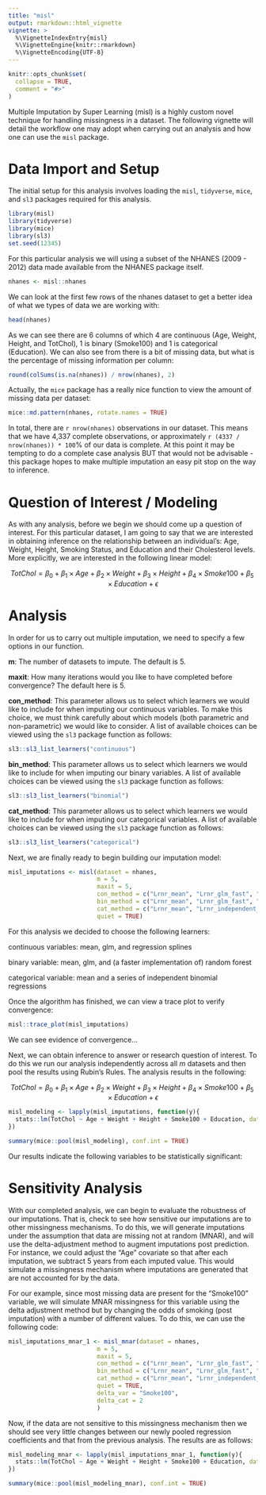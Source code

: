 ```yaml
---
title: "misl"
output: rmarkdown::html_vignette
vignette: >
  %\VignetteIndexEntry{misl}
  %\VignetteEngine{knitr::rmarkdown}
  %\VignetteEncoding{UTF-8}
---
```


```r
knitr::opts_chunk$set(
  collapse = TRUE,
  comment = "#>"
)
```

Multiple Imputation by Super Learning (misl) is a highly custom novel technique for handling missingness in a dataset. The following vignette will detail the workflow one may adopt when carrying out an analysis and how one can use the `misl` package.

# Data Import and Setup

The initial setup for this analysis involves loading the `misl`, `tidyverse`, `mice`, and `sl3` packages required for this analysis.

```r
library(misl)
library(tidyverse)
library(mice)
library(sl3)
set.seed(12345)
```

For this particular analysis we will using a subset of the NHANES (2009 - 2012) data made available from the NHANES package itself.

```r
nhanes <- misl::nhanes
```

We can look at the first few rows of the nhanes dataset to get a better idea of what we types of data we are working with:

```r
head(nhanes)
```

As we can see there are 6 columns of which 4 are continuous (Age, Weight, Height, and TotChol), 1 is binary  (Smoke100) and 1 is categorical (Education). We can also see from there is a bit of missing data, but what is the percentage of missing information per column:

```r
round(colSums(is.na(nhanes)) / nrow(nhanes), 2)
```

Actually, the `mice` package has a really nice function to view the amount of missing data per dataset:

```r
mice::md.pattern(nhanes, rotate.names = TRUE)
```

In total, there are `r nrow(nhanes)` observations in our dataset. This means that we have 4,337 complete observations, or approximately `r (4337 / nrow(nhanes)) * 100`% of our data is complete. At this point it may be tempting to do a complete case analysis BUT that would not be advisable - this package hopes to make multiple imputation an easy pit stop on the way to inference.

# Question of Interest / Modeling

As with any analysis, before we begin we should come up a question of interest. For this particular dataset, I am going to say that we are interested in obtaining inference on the relationship between an individual's: Age, Weight, Height, Smoking Status, and Education and their Cholesterol levels. More explicitly, we are interested in the following linear model:

$$TotChol = \beta_0 + \beta_1 \times Age + \beta_2 \times Weight + \beta_3 \times Height + \beta_4 \times Smoke100 + \beta_5 \times Education + \epsilon$$


# Analysis

In order for us to carry out multiple imputation, we need to specify a few options in our function.

__m__: The number of datasets to impute. The default is 5.

__maxit__: How many iterations would you like to have completed before convergence? The default here is 5.

__con_method__: This parameter allows us to select which learners we would like to include for when imputing our continuous variables. To make this choice, we must think carefully about which models (both parametric and non-parametric) we would like to consider. A list of available choices can be viewed using the `sl3` package function as follows:

```r
sl3::sl3_list_learners("continuous")
```

__bin_method__: This parameter allows us to select which learners we would like to include for when imputing our binary variables. A list of available choices can be viewed using the `sl3` package function as follows:

```r
sl3::sl3_list_learners("binomial")
```

__cat_method__: This parameter allows us to select which learners we would like to include for when imputing our categorical variables. A list of available choices can be viewed using the `sl3` package function as follows:

```r
sl3::sl3_list_learners("categorical")
```

Next, we are finally ready to begin building our imputation model:

```r
misl_imputations <- misl(dataset = nhanes,
                         m = 5, 
                         maxit = 5,
                         con_method = c("Lrnr_mean", "Lrnr_glm_fast", "Lrnr_earth"),
                         bin_method = c("Lrnr_mean", "Lrnr_glm_fast", "Lrnr_ranger"),
                         cat_method = c("Lrnr_mean", "Lrnr_independent_binomial"),
                         quiet = TRUE)
```

For this analysis we decided to choose the following learners:

continuous variables: mean, glm, and regression splines

binary variable: mean, glm, and (a faster implementation of) random forest

categorical variable: mean and a series of independent binomial regressions

Once the algorithm has finished, we can view a trace plot to verify convergence:

```r
misl::trace_plot(misl_imputations)
```

We can see evidence of convergence... 

Next, we can obtain inference to answer or research question of interest. To do this we run our analysis independently across all $m$ datasets and then pool the results using Rubin's Rules. The analysis results in the following:

$$TotChol = \beta_0 + \beta_1 \times Age + \beta_2 \times Weight + \beta_3 \times Height + \beta_4 \times Smoke100 + \beta_5 \times Education + \epsilon$$
```r
misl_modeling <- lapply(misl_imputations, function(y){
  stats::lm(TotChol ~ Age + Weight + Height + Smoke100 + Education, data = y$datasets)
})

summary(mice::pool(misl_modeling), conf.int = TRUE)
```

Our results indicate the following variables to be statistically significant:


# Sensitivity Analysis

With our completed analysis, we can begin to evaluate the robustness of our imputations. That is, check to see how sensitive our imputations are to other missingness mechanisms. To do this, we will generate imputations under the assumption that data are missing not at random (MNAR), and will use the delta-adjustment method to augment imputations post prediction. For instance, we could adjust the "Age" covariate so that after each imputation, we subtract 5 years from each imputed value. This would simulate a missingness mechanism where imputations are generated that are not accounted for by the data.

For our example, since most missing data are present for the "Smoke100" variable, we will simulate MNAR missingness for this variable using the delta adjustment method but by changing the odds of smoking (post imputation) with a number of different values. To do this, we can use the following code:

```r
misl_imputations_mnar_1 <- misl_mnar(dataset = nhanes,
                         m = 5, 
                         maxit = 5,
                         con_method = c("Lrnr_mean", "Lrnr_glm_fast", "Lrnr_earth"),
                         bin_method = c("Lrnr_mean", "Lrnr_glm_fast", "Lrnr_ranger"),
                         cat_method = c("Lrnr_mean", "Lrnr_independent_binomial"),
                         quiet = TRUE,
                         delta_var = "Smoke100",
                         delta_cat = 2
                         )
```

Now, if the data are not sensitive to this missingness mechanism then we should see very little changes between our newly pooled regression coefficients and that from the previous analysis. The results are as follows:

```r
misl_modeling_mnar <- lapply(misl_imputations_mnar_1, function(y){
  stats::lm(TotChol ~ Age + Weight + Height + Smoke100 + Education, data = y$datasets)
})

summary(mice::pool(misl_modeling_mnar), conf.int = TRUE)
```




